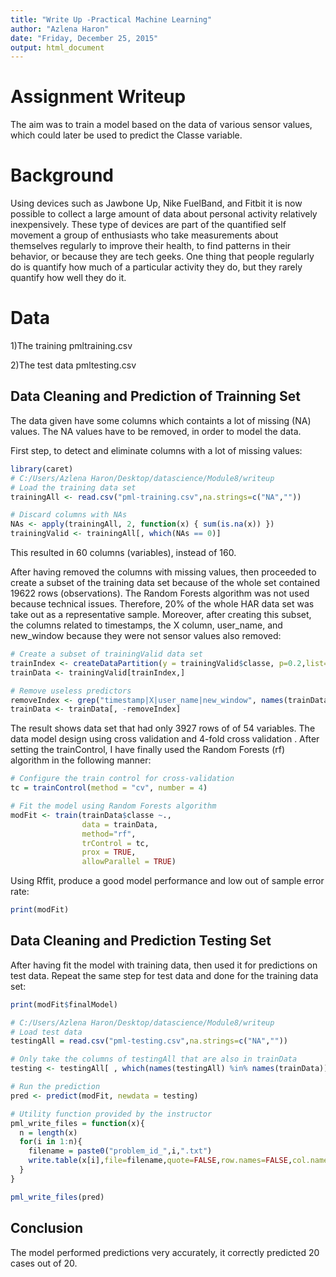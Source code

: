 ```yaml
---
title: "Write Up -Practical Machine Learning"
author: "Azlena Haron"
date: "Friday, December 25, 2015"
output: html_document
---
```

# Assignment Writeup 

The aim was to train a model based on the data of various sensor values, which could later be used to predict the Classe variable.

# Background

Using devices such as Jawbone Up, Nike FuelBand, and Fitbit it is now possible to collect a large amount of data about personal activity relatively inexpensively. These type of devices are part of the quantified self movement a group of enthusiasts who take measurements about themselves regularly to improve their health, to find patterns in their behavior, or because they are tech geeks. One thing that people regularly do is quantify how much of a particular activity they do, but they rarely quantify how well they do it. 

# Data 

1)The training pmltraining.csv

2)The test data pmltesting.csv

## Data Cleaning and Prediction of Trainning Set

The data given have some columns which containts a lot of missing (NA) values. The  NA values have to be removed, in order to model the data. 

First step, to detect and eliminate columns with a lot of missing values:

```r
library(caret)
# C:/Users/Azlena Haron/Desktop/datascience/Module8/writeup
# Load the training data set
trainingAll <- read.csv("pml-training.csv",na.strings=c("NA",""))

# Discard columns with NAs
NAs <- apply(trainingAll, 2, function(x) { sum(is.na(x)) })
trainingValid <- trainingAll[, which(NAs == 0)]
```
This resulted in 60 columns (variables), instead of 160.

After having removed the columns with missing values, then proceeded to create a subset of the training data set because of the whole set contained 19622 rows (observations). The Random Forests algorithm was not used because technical issues. Therefore, 20% of the whole HAR data set was take out as a representative sample. Moreover, after creating this subset, the columns related to timestamps, the X column, user_name, and new_window because they were not sensor values also removed:

```r
# Create a subset of trainingValid data set
trainIndex <- createDataPartition(y = trainingValid$classe, p=0.2,list=FALSE)
trainData <- trainingValid[trainIndex,]

# Remove useless predictors
removeIndex <- grep("timestamp|X|user_name|new_window", names(trainData))
trainData <- trainData[, -removeIndex]
```

The result shows data set that had only 3927 rows of of 54 variables. The data model design using cross validation and 4-fold cross validation . After setting the trainControl, I have finally used the Random Forests (rf) algorithm in the following manner:

```r
# Configure the train control for cross-validation
tc = trainControl(method = "cv", number = 4)

# Fit the model using Random Forests algorithm
modFit <- train(trainData$classe ~.,
                data = trainData,
                method="rf",
                trControl = tc,
                prox = TRUE,
                allowParallel = TRUE)
```
Using Rffit, produce a good model performance and low out of sample error rate:

```r
print(modFit)
```
## Data Cleaning and Prediction Testing Set

After having fit the model with training data, then used it for predictions on test data. Repeat the same step for test data and done for the training data set:

```r
print(modFit$finalModel)
```


```r
# C:/Users/Azlena Haron/Desktop/datascience/Module8/writeup
# Load test data
testingAll = read.csv("pml-testing.csv",na.strings=c("NA",""))

# Only take the columns of testingAll that are also in trainData
testing <- testingAll[ , which(names(testingAll) %in% names(trainData))]

# Run the prediction
pred <- predict(modFit, newdata = testing)

# Utility function provided by the instructor
pml_write_files = function(x){
  n = length(x)
  for(i in 1:n){
    filename = paste0("problem_id_",i,".txt")
    write.table(x[i],file=filename,quote=FALSE,row.names=FALSE,col.names=FALSE)
  }
}

pml_write_files(pred)
```

## Conclusion

The model performed predictions very accurately, it correctly predicted 20 cases out of 20. 

